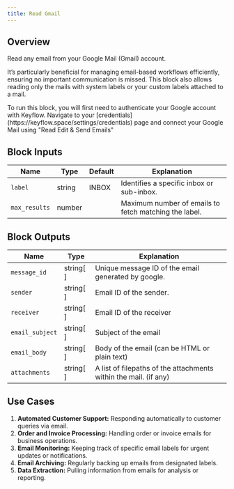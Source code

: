 ```yaml
---
title: Read Gmail
---
```


## Overview

Read any email from your Google Mail (Gmail) account.

It’s particularly beneficial for managing email-based workflows efficiently, ensuring no important communication is missed.
This block also allows reading only the mails with system labels or your custom labels attached to a mail.

<Note>
  To run this block, you will first need to authenticate your Google account
  with Keyflow. Navigate to your
  [credentials](https://keyflow.space/settings/credentials) page and connect
  your Google Mail using "Read Edit & Send Emails"
</Note>

## Block Inputs

| Name          | Type   | Default | Explanation                                           |
| ------------- | ------ | ------- | ----------------------------------------------------- |
| `label`       | string | INBOX   | Identifies a specific inbox or sub-inbox.             |
| `max_results` | number |         | Maximum number of emails to fetch matching the label. |

## Block Outputs

| Name            | Type      | Explanation                                                      |
| --------------- | --------- | ---------------------------------------------------------------- |
| `message_id`    | string[ ] | Unique message ID of the email generated by google.              |
| `sender`        | string[ ] | Email ID of the sender.                                          |
| `receiver`      | string[ ] | Email ID of the receiver                                         |
| `email_subject` | string[ ] | Subject of the email                                             |
| `email_body`    | string[ ] | Body of the email (can be HTML or plain text)                    |
| `attachments`   | string[ ] | A list of filepaths of the attachments within the mail. (if any) |

## Use Cases

1. **Automated Customer Support:** Responding automatically to customer queries via email.
2. **Order and Invoice Processing:** Handling order or invoice emails for business operations.
3. **Email Monitoring:** Keeping track of specific email labels for urgent updates or notifications.
4. **Email Archiving:** Regularly backing up emails from designated labels.
5. **Data Extraction:** Pulling information from emails for analysis or reporting.
